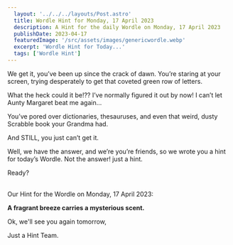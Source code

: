 ```yaml
---
  layout: '../../../layouts/Post.astro'
  title: Wordle Hint for Monday, 17 April 2023
  description: A Hint for the daily Wordle on Monday, 17 April 2023
  publishDate: 2023-04-17
  featuredImage: '/src/assets/images/genericwordle.webp'
  excerpt: 'Wordle Hint for Today...'
  tags: ['Wordle Hint']
---
```


  We get it, you’ve been up since the crack of dawn. You’re staring at your screen, trying desperately to get that coveted green row of letters. 

  What the heck could it be!??
  I’ve normally figured it out by now!
  I can’t let Aunty Margaret beat me again… 

  You’ve pored over dictionaries, thesauruses, and even that weird, dusty Scrabble book your Grandma had.

  And STILL, you just can’t get it. 

  Well, we have the answer, and we’re you’re friends, so we wrote you a hint for today’s Wordle.
  Not the answer! just a hint. 

  Ready?<br /><br />

  Our Hint for the Wordle on Monday, 17 April 2023:

  **A fragrant breeze carries a mysterious scent.**

  Ok, we'll see you again tomorrow, 

  Just a Hint Team.
  